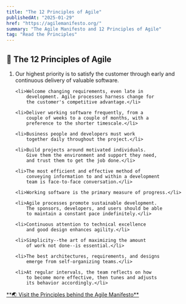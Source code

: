 ```yaml
---
title: "The 12 Principles of Agile"
publishedAt: "2025-01-29"
href: "https://agilemanifesto.org/"
summary: "The Agile Manifesto and 12 Principles of Agile"
tag: "Read the Principles"
---
```


## **📜 The 12 Principles of Agile**
<ol>
    <li>Our highest priority is to satisfy the customer
        through early and continuous delivery
        of valuable software.</li>

    <li>Welcome changing requirements, even late in
        development. Agile processes harness change for
        the customer's competitive advantage.</li>

    <li>Deliver working software frequently, from a
        couple of weeks to a couple of months, with a
        preference to the shorter timescale.</li>

    <li>Business people and developers must work
        together daily throughout the project.</li>

    <li>Build projects around motivated individuals.
        Give them the environment and support they need,
        and trust them to get the job done.</li>

    <li>The most efficient and effective method of
        conveying information to and within a development
        team is face-to-face conversation.</li>

    <li>Working software is the primary measure of progress.</li>

    <li>Agile processes promote sustainable development.
        The sponsors, developers, and users should be able
        to maintain a constant pace indefinitely.</li>

    <li>Continuous attention to technical excellence
        and good design enhances agility.</li>

    <li>Simplicity--the art of maximizing the amount
        of work not done--is essential.</li>

    <li>The best architectures, requirements, and designs
        emerge from self-organizing teams.</li>

    <li>At regular intervals, the team reflects on how
        to become more effective, then tunes and adjusts
        its behavior accordingly.</li>
</ol>



<p>
    <a href="https://agilemanifesto.org/principles.html" target="_blank" rel="noopener noreferrer">
    **🌏 Visit the Principles behind the Agile Manifesto**
    </a>
</p>